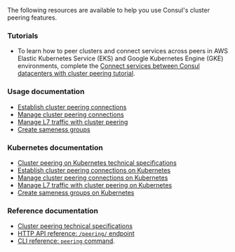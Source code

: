 The following resources are available to help you use Consul's cluster peering features.

### Tutorials

- To learn how to peer clusters and connect services across peers in AWS Elastic Kubernetes Service (EKS) and Google Kubernetes Engine (GKE) environments, complete the [Connect services between Consul datacenters with cluster peering tutorial](/consul/tutorials/developer-mesh/cluster-peering).

### Usage documentation

- [Establish cluster peering connections](/consul/docs/east-west/cluster-peering/establish-connection/vm)
- [Manage cluster peering connections](/consul/docs/east-west/cluster-peering/manage-connection/vm)
- [Manage L7 traffic with cluster peering](/consul/docs/east-west/cluster-peering/usage/peering-traffic-management)
- [Create sameness groups](/consul/docs/east-west/cluster-peering/usage/create-sameness-groups)

### Kubernetes documentation

- [Cluster peering on Kubernetes technical specifications](/consul/docs/east-west/cluster-peering/tech-specs/k8s)
- [Establish cluster peering connections on Kubernetes](/consul/docs/east-west/cluster-peering/establish-connection/k8s)
- [Manage cluster peering connections on Kubernetes](/consul/docs/east-west/cluster-peering/manage-connection/k8s)
- [Manage L7 traffic with cluster peering on Kubernetes](/consul/docs/manage-traffic/cluster-peering/k8s)
- [Create sameness groups on Kubernetes](/consul/docs/east-west/sameness-group)

### Reference documentation

- [Cluster peering technical specifications](/consul/docs/east-west/cluster-peering/tech-specs)
- [HTTP API reference: `/peering/` endpoint](/consul/api-docs/peering)
- [CLI reference: `peering` command](/consul/commands/peering).
